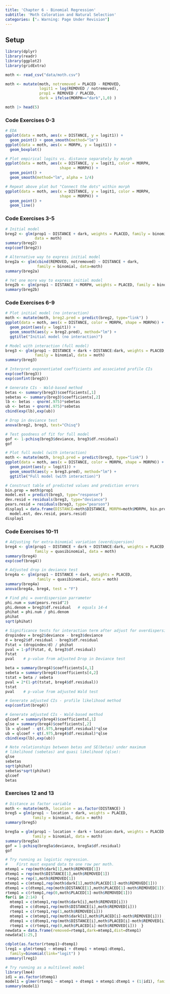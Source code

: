 ```yaml
---
title: 'Chapter 6 - Binomial Regression'
subtitle: 'Moth Coloration and Natural Selection'
categories: ["⚠️ Warning: Page Under Revision"]
---
```


## Setup 

```r
library(dplyr)
library(readr)
library(ggplot2)
library(gridExtra) 

moth <- read_csv("data/moth.csv")

moth <- mutate(moth, notremoved = PLACED - REMOVED, 
               logit1 = log(REMOVED / notremoved),
               prop1 = REMOVED / PLACED, 
               dark = ifelse(MORPH=="dark",1,0) )

moth |> head(5)
```



### Code Exercises 0-3


```r

# EDA
ggplot(data = moth, aes(x = DISTANCE, y = logit1)) + 
  geom_point() + geom_smooth(method="lm") 
ggplot(data = moth, aes(x = MORPH, y = logit1)) + 
  geom_boxplot() 

# Plot empirical logits vs. distance separately by morph
ggplot(data = moth, aes(x = DISTANCE, y = logit1, color = MORPH, 
                        shape = MORPH)) + 
  geom_point() + 
  geom_smooth(method="lm", alpha = 1/4) 

# Repeat above plot but "Connect the dots" within morph
ggplot(data = moth, aes(x = DISTANCE, y = logit1, color = MORPH, 
                        shape = MORPH)) + 
  geom_point() + 
  geom_line() 

```

### Code Exercises 3-5

```r
# Initial model
breg2 <- glm(prop1 ~ DISTANCE + dark, weights = PLACED, family = binomial, 
             data = moth)
summary(breg2)
exp(coef(breg2))

# Alternative way to express initial model
breg2a <- glm(cbind(REMOVED, notremoved) ~ DISTANCE + dark, 
              family = binomial, data=moth)
summary(breg2a)
```


```r
# Yet one more way to express initial model
breg2b <- glm(prop1 ~ DISTANCE + MORPH, weights = PLACED, family = binomial, data = moth)
summary(breg2b)
```

### Code Exercises 6-9


```r
# Plot initial model (no interaction)
moth <- mutate(moth, breg2.pred = predict(breg2, type="link") )
ggplot(data = moth, aes(x = DISTANCE, color = MORPH, shape = MORPH)) + 
  geom_point(aes(y = logit1)) + 
  geom_smooth(aes(y = breg2.pred), method="lm") +
  ggtitle("Initial model (no interaction)")


```

```r
# Model with interaction (full model)
breg3 <- glm(prop1 ~ DISTANCE + dark + DISTANCE:dark, weights = PLACED, 
             family = binomial, data = moth)
summary(breg3)

# Interpret exponentiated coefficients and associated profile CIs
exp(coef(breg3))
exp(confint(breg3))

# Generate CIs - Wald-based method
betas <- summary(breg3)$coefficients[,1]
sebetas <- summary(breg3)$coefficients[,2]
lb <- betas - qnorm(.975)*sebetas
ub <- betas + qnorm(.975)*sebetas
cbind(exp(lb),exp(ub))

# Drop in deviance test
anova(breg2, breg3, test="Chisq")

# Test goodness of fit for full model
gof <- 1-pchisq(breg3$deviance, breg3$df.residual)
gof  

# Plot full model (with interaction)
moth <- mutate(moth, breg3.pred = predict(breg3, type="link") )
ggplot(data = moth, aes(x = DISTANCE, color = MORPH, shape = MORPH)) + 
  geom_point(aes(y = logit1)) + 
  geom_smooth(aes(y = breg3.pred), method="lm") +
  ggtitle("Full model (with interaction)")

# Construct table of predicted values and prediction errors
bin.prop = moth$prop1
model.est = predict(breg3, type="response")
dev.resid = residuals(breg3, type="deviance")
pears.resid = residuals(breg3, type="pearson")
display1 = data.frame(DISTANCE=moth$DISTANCE, MORPH=moth$MORPH, bin.prop, 
  model.est, dev.resid, pears.resid)
display1
```

### Code Exercises 10-11


```r

# Adjusting for extra-binomial variation (overdispersion)
breg4 <- glm(prop1 ~ DISTANCE + dark + DISTANCE:dark, weights = PLACED,
             family = quasibinomial, data = moth)
summary(breg4)
exp(coef(breg4))

```


```r
# Adjusted drop in deviance test
breg4a <- glm(prop1 ~ DISTANCE + dark, weights = PLACED,
              family = quasibinomial, data = moth)
summary(breg4a)
anova(breg4a, breg4, test = "F")

# Find phi = overdispersion parrameter
phi.num = sum(pears.resid^2)
phi.denom = breg3$df.residual   # equals 14-4
phihat = phi.num / phi.denom
phihat
sqrt(phihat)

# Significance tests for interaction term after adjust for overdispersion
dropindev = breg2$deviance - breg3$deviance
d = breg2$df.residual - breg3$df.residual
Fstat = (dropindev/d) / phihat
pval = 1-pf(Fstat, d, breg3$df.residual)
Fstat
pval    # p-value from adjusted Drop in Deviance test

beta = summary(breg4)$coefficients[4,1]
sebeta = summary(breg4)$coefficients[4,2]
tstat = beta / sebeta
pval = 2*(1-pt(tstat, breg4$df.residual))
tstat
pval    # p-value from adjusted Wald test

# Generate adjusted CIs - profile likelihood method
exp(confint(breg4))

# Generate adjusted CIs - Wald-based method
qlcoef = summary(breg4)$coefficients[,1]
qlse = summary(breg4)$coefficients[,2]
lb = qlcoef - qt(.975,breg4$df.residual)*qlse
ub = qlcoef + qt(.975,breg4$df.residual)*qlse
cbind(exp(lb),exp(ub))

```


```r
# Note relationships between betas and SE(betas) under maximum 
# likelihood (sebetas) and quasi likelihood (qlse):
qlse
sebetas
sqrt(phihat)
sebetas*sqrt(phihat)
qlcoef
betas

```


### Exercises 12 and 13

```r
# Distance as factor variable
moth <- mutate(moth, location = as.factor(DISTANCE) )
breg5 = glm(prop1 ~ location + dark, weights = PLACED, 
            family = binomial, data = moth)
summary(breg5)

```

```r
breg5a = glm(prop1 ~ location + dark + location:dark, weights = PLACED,
            family = binomial, data = moth)
summary(breg5a)
gof = 1-pchisq(breg5a$deviance, breg5a$df.residual)
gof

```


```r
# Try running as logistic regression.  
#    First must expand data to one row per moth.
mtemp1 = rep(moth$dark[1],moth$REMOVED[1])
dtemp1 = rep(moth$DISTANCE[1],moth$REMOVED[1])
rtemp1 = rep(1,moth$REMOVED[1])
mtemp1 = c(mtemp1,rep(moth$dark[1],moth$PLACED[1]-moth$REMOVED[1]))
dtemp1 = c(dtemp1,rep(moth$DISTANCE[1],moth$PLACED[1]-moth$REMOVED[1]))
rtemp1 = c(rtemp1,rep(0,moth$PLACED[1]-moth$REMOVED[1]))
for(i in 2:14)  {
  mtemp1 = c(mtemp1,rep(moth$dark[i],moth$REMOVED[i]))
  dtemp1 = c(dtemp1,rep(moth$DISTANCE[i],moth$REMOVED[i]))
  rtemp1 = c(rtemp1,rep(1,moth$REMOVED[i]))
  mtemp1 = c(mtemp1,rep(moth$dark[i],moth$PLACED[i]-moth$REMOVED[i]))
  dtemp1 = c(dtemp1,rep(moth$DISTANCE[i],moth$PLACED[i]-moth$REMOVED[i]))
  rtemp1 = c(rtemp1,rep(0,moth$PLACED[i]-moth$REMOVED[i]))  }
newdata = data.frame(removed=rtemp1,dark=mtemp1,dist=dtemp1)
newdata[1:25,]

cdplot(as.factor(rtemp1)~dtemp1)
lreg1 = glm(rtemp1 ~ mtemp1 + dtemp1 + mtemp1:dtemp1,
  family=binomial(link="logit") )
summary(lreg1)

# Try running as a multilevel model
library(lme4)
id1 = as.factor(dtemp1)
model1 = glmer(rtemp1 ~ mtemp1 + dtemp1 + mtemp1:dtemp1 + (1|id1), family=binomial)
summary(model1)

```








